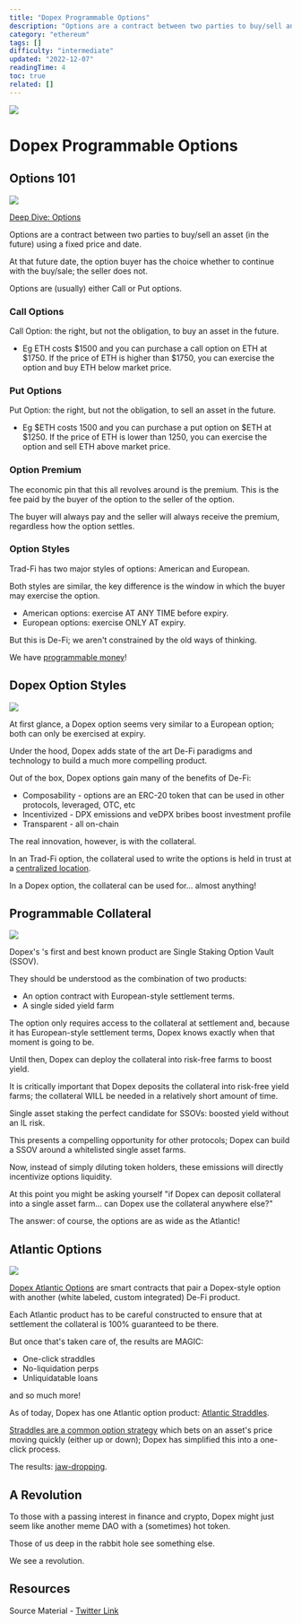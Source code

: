 ```yaml
---
title: "Dopex Programmable Options"
description: "Options are a contract between two parties to buy/sell an asset (in the future) using a fixed price and date."
category: "ethereum"
tags: []
difficulty: "intermediate"
updated: "2022-12-07"
readingTime: 4
toc: true
related: []
---
```


![](/images/dopex-1.jpeg)

# Dopex Programmable Options

## Options 101

![](/images/dopex-2.png)

[Deep Dive: Options](/concepts/option)

Options are a contract between two parties to buy/sell an asset (in the future) using a fixed price and date. 

At that future date, the option buyer has the choice whether to continue with the buy/sale; the seller does not. 

Options are (usually) either Call or Put options.

### Call Options

Call Option: the right, but not the obligation, to buy an asset in the future.

*   Eg ETH costs $1500 and you can purchase a call option on ETH at $1750. If the price of ETH is higher than $1750, you can exercise the option and buy ETH below market price.

### Put Options

Put Option: the right, but not the obligation, to sell an asset in the future.

*   Eg $ETH costs 1500 and you can purchase a put option on $ETH at $1250. If the price of ETH is lower than 1250, you can exercise the option and sell ETH above market price.

### Option Premium

The economic pin that this all revolves around is the premium. This is the fee paid by the buyer of the option to the seller of the option. 

The buyer will always pay and the seller will always receive the premium, regardless how the option settles.

### Option Styles

Trad-Fi has two major styles of options: American and European. 

Both styles are similar, the key difference is the window in which the buyer may exercise the option. 

*   American options: exercise AT ANY TIME before expiry.
*   European options: exercise ONLY AT expiry.

But this is De-Fi; we aren't constrained by the old ways of thinking. 

We have [programmable money](/ethereum/programmable-money)!

## Dopex Option Styles

![](/images/dopex-3.jpeg)

At first glance, a Dopex option seems very similar to a European option; both can only be exercised at expiry.

Under the hood, Dopex adds state of the art De-Fi paradigms and technology to build a much more compelling product.

Out of the box, Dopex options gain many of the benefits of De-Fi:

*   Composability - options are an ERC-20 token that can be used in other protocols, leveraged, OTC, etc
*   Incentivized - DPX emissions and veDPX bribes boost investment profile
*   Transparent - all on-chain

The real innovation, however, is with the collateral.

In an Trad-Fi option, the collateral used to write the options is held in trust at a [centralized location](/concepts/settlement).

In a Dopex option, the collateral can be used for... almost anything!

## Programmable Collateral

![](/images/dopex-4.jpeg)

Dopex's 's first and best known product are Single Staking Option Vault (SSOV). 

They should be understood as the combination of two products: 

*   An option contract with European-style settlement terms. 
*   A single sided yield farm

The option only requires access to the collateral at settlement and, because it has European-style settlement terms, Dopex knows exactly when that moment is going to be.

Until then, Dopex can deploy the collateral into risk-free farms to boost yield.

It is critically important that Dopex deposits the collateral into risk-free yield farms; the collateral WILL be needed in a relatively short amount of time.

Single asset staking the perfect candidate for SSOVs: boosted yield without an IL risk.

This presents a compelling opportunity for other protocols; Dopex can build a SSOV around a whitelisted single asset farms.

Now, instead of simply diluting token holders, these emissions will directly incentivize options liquidity.

At this point you might be asking yourself "if Dopex can deposit collateral into a single asset farm... can Dopex use the collateral anywhere else?"

The answer: of course, the options are as wide as the Atlantic!

## Atlantic Options

![](/images/dopex-5.jpeg)

[Dopex Atlantic Options](https://blog.dopex.io/articles/dopex-papers/Dopex-Papers:-Atlantic-Options) are smart contracts that pair a Dopex-style option with another (white labeled, custom integrated) De-Fi product.

Each Atlantic product has to be careful constructed to ensure that at settlement the collateral is 100% guaranteed to be there. 

But once that's taken care of, the results are MAGIC: 

*   One-click straddles 
*   No-liquidation perps 
*   Unliquidatable loans 

and so much more!

As of today, Dopex has one Atlantic option product: [Atlantic Straddles](https://blog.dopex.io/articles/dopex-papers/atlantic-strategies-atlantic-straddles).

[Straddles are a common option strategy](https://www.investopedia.com/articles/optioninvestor/08/straddle-strategy.asp) which bets on an asset's price moving quickly (either up or down); Dopex has simplified this into a one-click process.

The results: [jaw-dropping](https://twitter.com/tztokchad/status/1561793547078193152).

## A Revolution

To those with a passing interest in finance and crypto, Dopex might just seem like another meme DAO with a (sometimes) hot token.

Those of us deep in the rabbit hole see something else.

We see a revolution.

## Resources

Source Material - [Twitter Link](https://twitter.com/logarithmicrex/status/1563597989188235264)

